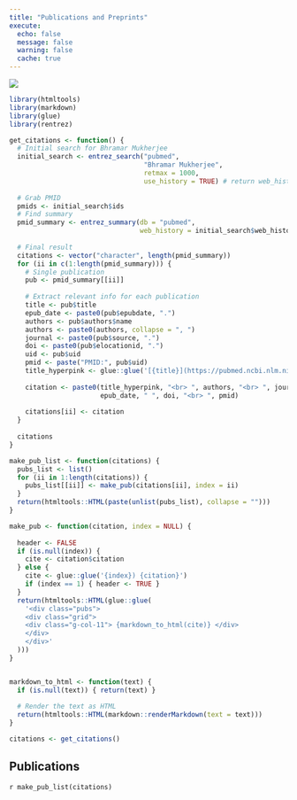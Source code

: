 ```yaml
---
title: "Publications and Preprints"
execute: 
  echo: false
  message: false
  warning: false
  cache: true
---
```


::: {.column-body}
![](images/banner-images/publications.jpg)
:::
 
```r
library(htmltools)
library(markdown)
library(glue)
library(rentrez)

get_citations <- function() {
  # Initial search for Bhramar Mukherjee
  initial_search <- entrez_search("pubmed",
                                  "Bhramar Mukherjee", 
                                  retmax = 1000,
                                  use_history = TRUE) # return web_history for use in later calls
  
  # Grab PMID
  pmids <- initial_search$ids
  # Find summary
  pmid_summary <- entrez_summary(db = "pubmed", 
                                 web_history = initial_search$web_history)
  
  # Final result
  citations <- vector("character", length(pmid_summary))
  for (ii in c(1:length(pmid_summary))) {
    # Single publication
    pub <- pmid_summary[[ii]]
    
    # Extract relevant info for each publication
    title <- pub$title
    epub_date <- paste0(pub$epubdate, ".")
    authors <- pub$authors$name
    authors <- paste0(authors, collapse = ", ")
    journal <- paste0(pub$source, ".")
    doi <- paste0(pub$elocationid, ".")
    uid <- pub$uid
    pmid <- paste("PMID:", pub$uid)
    title_hyperpink <- glue::glue('[{title}](https://pubmed.ncbi.nlm.nih.gov/{uid}/)')
    
    citation <- paste0(title_hyperpink, "<br> ", authors, "<br> ", journal, " ",
                       epub_date, " ", doi, "<br> ", pmid)
    
    citations[ii] <- citation
  }
  
  citations
}

make_pub_list <- function(citations) {
  pubs_list <- list()
  for (ii in 1:length(citations)) {
    pubs_list[[ii]] <- make_pub(citations[ii], index = ii)
  }
  return(htmltools::HTML(paste(unlist(pubs_list), collapse = "")))
}

make_pub <- function(citation, index = NULL) {
  
  header <- FALSE
  if (is.null(index)) {
    cite <- citation$citation
  } else {
    cite <- glue::glue('{index}) {citation}')
    if (index == 1) { header <- TRUE }
  }
  return(htmltools::HTML(glue::glue(
    '<div class="pubs">
    <div class="grid">
    <div class="g-col-11"> {markdown_to_html(cite)} </div>
    </div>
    </div>'
  )))
}


markdown_to_html <- function(text) {
  if (is.null(text)) { return(text) }
  
  # Render the text as HTML
  return(htmltools::HTML(markdown::renderMarkdown(text = text)))
}
```


```r
citations <- get_citations()
```

 
## Publications

`r make_pub_list(citations)`